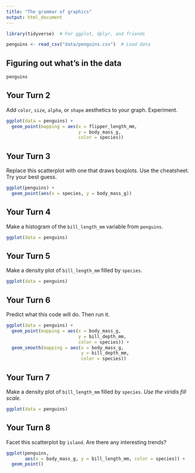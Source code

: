 ```yaml
---
title: "The grammar of graphics"
output: html_document
---
```


```r
library(tidyverse)  # For ggplot, dplyr, and friends

penguins <- read_csv("data/penguins.csv")  # Load data
```

## Figuring out what's in the data

```r
penguins
```

## Your Turn 2

Add `color`, `size`, `alpha`, or `shape` aesthetics to your graph. Experiment.  

```r
ggplot(data = penguins) +
  geom_point(mapping = aes(x = flipper_length_mm, 
                           y = body_mass_g, 
                           color = species))
```

## Your Turn 3

Replace this scatterplot with one that draws boxplots. Use the cheatsheet. Try your best guess.

```r
ggplot(penguins) +
  geom_point(aes(x = species, y = body_mass_g))
```

## Your Turn 4

Make a histogram of the `bill_length_mm` variable from `penguins`.

```r
ggplot(data = penguins) 
```

## Your Turn 5

Make a density plot of `bill_length_mm` filled by `species`.

```r
ggplot(data = penguins) 
```

## Your Turn 6

Predict what this code will do. Then run it.

```r
ggplot(data = penguins) +
  geom_point(mapping = aes(x = body_mass_g, 
                           y = bill_depth_mm, 
                           color = species)) +
  geom_smooth(mapping = aes(x = body_mass_g, 
                            y = bill_depth_mm, 
                            color = species))
```

## Your Turn 7

Make a density plot of `bill_length_mm` filled by `species`. *Use the viridis fill scale.*

```r
ggplot(data = penguins) 
```

## Your Turn 8

Facet this scatterplot by `island`. Are there any interesting trends?

```r
ggplot(penguins, 
       aes(x = body_mass_g, y = bill_length_mm, color = species)) +
  geom_point()
```
